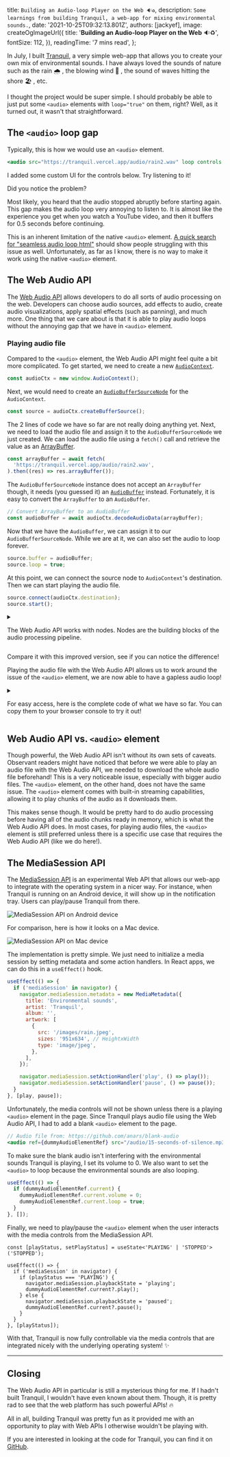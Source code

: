 


  title: `Building an Audio-loop Player on the Web 🔉♻️`,
  description: `Some learnings from building Tranquil, a web-app for mixing environmental sounds.`,
  date: '2021-10-25T09:32:13.801Z',
  authors: [jackyef],
  image: createOgImageUrl({
    title: '**Building an Audio-loop Player on the Web** 🔉♻️',
    fontSize: 112,
  }),
  readingTime: '7 mins read',
};

<!--start-->

In July, I built [Tranquil](https://tranquil.vercel.app), a very simple web-app that
allows you to create your own mix of environmental sounds. I have always loved the
sounds of nature such as the rain 🌧️ , the blowing wind 🎐 , the sound of waves hitting the shore 🏖️ , etc.

I thought the project would be super simple. I should probably be able to just put
some `<audio>` elements with `loop="true"` on them, right? Well, as it turned out, it wasn't that
straightforward.

<!--more-->

## The `<audio>` loop gap

Typically, this is how we would use an `<audio>` element.

```jsx
<audio src="https://tranquil.vercel.app/audio/rain2.wav" loop controls />
```

I added some custom UI for the controls below. Try listening to it!

<AudioPlayer
  title="Raining sound (loop)"
  src="https://tranquil.vercel.app/audio/rain2.wav"
  loop
/>

Did you notice the problem?

Most likely, you heard that the audio stopped abruptly before starting again. This gap makes
the audio loop very annoying to listen to. It is almost like the experience you get when you
watch a YouTube video, and then it buffers for 0.5 seconds before continuing.

This is an inherent limitation of the native `<audio>` element. [A quick search for "seamless audio loop html"](https://www.google.com/search?q=seamless+audio+loop+html)
should show people struggling with this issue as well. Unfortunately, as far as I know,
there is no way to make it work using the native `<audio>` element.

## The Web Audio API

The [Web Audio API](https://developer.mozilla.org/en-US/docs/Web/API/Web_Audio_API) allows developers
to do all sorts of audio processing on the web. Developers can choose audio sources,
add effects to audio, create audio visualizations, apply spatial effects (such as panning), and much more.
One thing that we care about is that it is able to play audio loops without the annoying gap
that we have in `<audio>` element.

### Playing audio file

Compared to the `<audio>` element, the Web Audio API might feel quite a bit more complicated. To get started,
we need to create a new [`AudioContext`](https://developer.mozilla.org/en-US/docs/Web/API/AudioContext).

```jsx
const audioCtx = new window.AudioContext();
```

Next, we would need to create an [`AudioBufferSourceNode`](https://developer.mozilla.org/en-US/docs/Web/API/AudioBufferSourceNode) for the `AudioContext`.

```jsx
const source = audioCtx.createBufferSource();
```

The 2 lines of code we have so far are not really doing anything yet. Next, we need to load the audio file and assign it
to the `AudioBufferSourceNode` we just created. We can load the audio file using a `fetch()` call and retrieve
the value as an [ArrayBuffer](https://developer.mozilla.org/en-US/docs/Web/JavaScript/Reference/Global_Objects/ArrayBuffer).

```jsx
const arrayBuffer = await fetch(
  'https://tranquil.vercel.app/audio/rain2.wav',
).then((res) => res.arrayBuffer());
```

The `AudioBufferSourceNode` instance does not accept an `ArrayBuffer` though, it needs (you guessed it) an
[`AudioBuffer`](https://developer.mozilla.org/en-US/docs/Web/API/AudioBuffer) instead.
Fortunately, it is easy to convert the `ArrayBuffer` to an `AudioBuffer`.

```jsx
// Convert ArrayBuffer to an AudioBuffer
const audioBuffer = await audioCtx.decodeAudioData(arrayBuffer);
```

Now that we have the `AudioBuffer`, we can assign it to our `AudioBufferSourceNode`.
While we are at it, we can also set the audio to loop forever.

```jsx
source.buffer = audioBuffer;
source.loop = true;
```

At this point, we can connect the source node to `AudioContext`'s destination.
Then we can start playing the audio file.

```jsx
source.connect(audioCtx.destination);
source.start();
```

<details>

<summary>

The Web Audio API works with nodes. Nodes are the building blocks of the
audio processing pipeline.

</summary>

For example, we can add a `GainNode` to increase
the volume of the audio. If you are familiar with Audio Editor programs, you've probably
heard of "Gain" before.

```jsx
const gainNode = audioCtx.createGain(); // create a GainNode

gainNode.gain.value = 0.5; // set the gain to 50%
source.connect(gainNode); // connect the audio source to the GainNode
gainNode.connect(audioCtx.destination); // connect the GainNode to the AudioContext destination
```

[The MDN docs page explains this in more depth](https://developer.mozilla.org/en-US/docs/Web/API/AudioNode).
We don't need them for our use case, but it is useful to know how powerful the Web Audio API is. You
can probably build a pretty complex audio processing web-app using them!

</details>

Compare it with this improved version, see if you can notice the difference!

<GaplessAudioPlayer
  title="Raining sound (loop)"
  src="https://tranquil.vercel.app/audio/rain2.wav"
/>

Playing the audio file with the Web Audio API allows us to work around the issue of the `<audio>` element,
we are now able to have a gapless audio loop!

<details>

<summary>

For easy access, here is the complete code of what we have so far. You can copy them to your browser console
to try it out!

</summary>

```jsx
const playAudioWithWebAudioAPI = async () => {
  const audioCtx = new window.AudioContext();
  const source = audioCtx.createBufferSource();
  const arrayBuffer = await fetch(
    'https://tranquil.vercel.app/audio/rain2.wav',
  ).then((res) => res.arrayBuffer());
  const audioBuffer = await audioCtx.decodeAudioData(arrayBuffer);

  source.buffer = audioBuffer;
  source.loop = true;
  source.connect(audioCtx.destination);
  source.start();
};
```

</details>

## Web Audio API vs. `<audio>` element

Though powerful, the Web Audio API isn't without its own sets of caveats. Observant readers might have noticed that
before we were able to play an audio file with the Web Audio API, we needed to download the whole audio file beforehand!
This is a very noticeable issue, especially with bigger audio files. The `<audio>` element, on the other hand, does
not have the same issue. The `<audio>` element comes with built-in streaming capabilities, allowing it to play
chunks of the audio as it downloads them.

This makes sense though. It would be pretty hard to do audio processing before having all of the audio chunks ready in
memory, which is what the Web Audio API does. In most cases, for playing audio files, the `<audio>` element
is still preferred unless there is a specific use case that requires the Web Audio API (like we do here!).

## The MediaSession API

The [MediaSession API](https://developer.mozilla.org/en-US/docs/Web/API/MediaSession) is an experimental Web API that
allows our web-app to integrate with the operating system in a nicer way. For instance, when Tranquil is running on an
Android device, it will show up in the notification tray. Users can play/pause Tranquil from there.

<div className="flex place-content-center">
  <Image
    src={mediaSessionAndroidImage}
    alt="MediaSession API on Android device"
    placeholder="blur"
  />
</div>

For comparison, here is how it looks on a Mac device.

<div className="flex place-content-center">
  <Image
    src={mediaSessionMacOSImage}
    alt="MediaSession API on Mac device"
    placeholder="blur"
  />
</div>

The implementation is pretty simple. We just need to initialize a media session by setting metadata and some action handlers.
In React apps, we can do this in a `useEffect()` hook.

```jsx
useEffect(() => {
  if ('mediaSession' in navigator) {
    navigator.mediaSession.metadata = new MediaMetadata({
      title: 'Environmental sounds',
      artist: 'Tranquil',
      album: '',
      artwork: [
        {
          src: '/images/rain.jpeg',
          sizes: '951x634', // HeightxWidth
          type: 'image/jpeg',
        },
      ],
    });

    navigator.mediaSession.setActionHandler('play', () => play());
    navigator.mediaSession.setActionHandler('pause', () => pause());
  }
}, [play, pause]);
```

Unfortunately, the media controls will not be shown unless there is a playing `<audio>` element in the page. Since Tranquil
plays audio file using the Web Audio API, I had to add a blank `<audio>` element to the page.

```jsx
// Audio file from: https://github.com/anars/blank-audio
<audio ref={dummyAudioElementRef} src="/audio/15-seconds-of-silence.mp3" />
```

To make sure the blank audio isn't interfering with the environmental sounds Tranquil is playing, I set its volume to 0.
We also want to set the `<audio>` to loop because the environmental sounds are also looping.

```jsx
useEffect(() => {
  if (dummyAudioElementRef.current) {
    dummyAudioElementRef.current.volume = 0;
    dummyAudioElementRef.current.loop = true;
  }
}, []);
```

Finally, we need to play/pause the `<audio>` element when the user interacts with the media controls from the MediaSession API.

```tsx
const [playStatus, setPlayStatus] = useState<'PLAYING' | 'STOPPED'>('STOPPED');

useEffect(() => {
  if ('mediaSession' in navigator) {
    if (playStatus === 'PLAYING') {
      navigator.mediaSession.playbackState = 'playing';
      dummyAudioElementRef.current?.play();
    } else {
      navigator.mediaSession.playbackState = 'paused';
      dummyAudioElementRef.current?.pause();
    }
  }
}, [playStatus]);
```

With that, Tranquil is now fully controllable via the media controls that are integrated nicely with the underlying
operating system! ✨

---

## Closing

The Web Audio API in particular is still a mysterious thing for me.
If I hadn't built Tranquil, I wouldn't have even known about them.
Though, it is pretty rad to see that the web platform has such powerful APIs! 🔥

All in all, building Tranquil was pretty fun as it provided me with an opportunity to play with
Web APIs I otherwise wouldn't be playing with.

<Panel type="info" title="Looking for code for Tranquil?">

If you are interested in looking at the code for Tranquil, you can find it on [GitHub](https://github.com/jackyef/tranquil).

</Panel>
